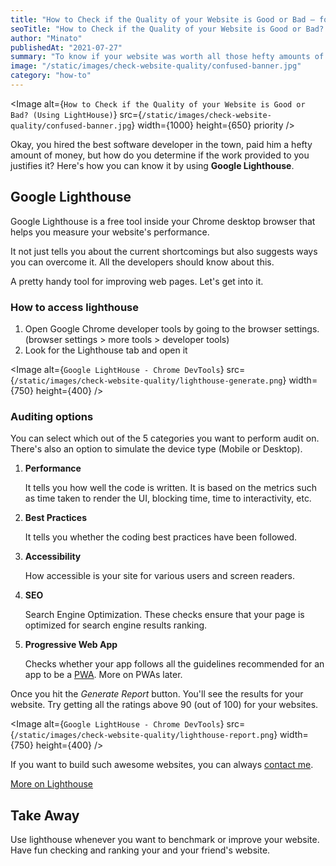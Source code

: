```yaml
---
title: "How to Check if the Quality of your Website is Good or Bad – for Free?"
seoTitle: "How to Check if the Quality of your Website is Good or Bad? (Using LightHouse)"
author: "Minato"
publishedAt: "2021-07-27"
summary: "To know if your website was worth all those hefty amounts of money, here's a free tool provided by the Google Chrome developers team that you can use."
image: "/static/images/check-website-quality/confused-banner.jpg"
category: "how-to"
---
```


<Image
  alt={`How to Check if the Quality of your Website is Good or Bad? (Using LightHouse)`}
  src={`/static/images/check-website-quality/confused-banner.jpg`}
  width={1000}
  height={650}
  priority
/>

Okay, you hired the best software developer in the town, paid him a hefty amount of money,
but how do you determine if the work provided to you justifies it? Here's how you can know it by using **Google Lighthouse**.

## Google Lighthouse

Google Lighthouse is a free tool inside your Chrome desktop browser that helps you measure your website's performance.

It not just tells you about the current shortcomings but also suggests ways you can overcome it. All the developers should know about this.

A pretty handy tool for improving web pages. Let's get into it.

### How to access lighthouse

1. Open Google Chrome developer tools by going to the browser settings. (browser settings > more tools > developer tools)
2. Look for the Lighthouse tab and open it

<Image
  alt={`Google LightHouse - Chrome DevTools`}
  src={`/static/images/check-website-quality/lighthouse-generate.png`}
  width={750}
  height={400}
/>

### Auditing options

You can select which out of the 5 categories you want to perform audit on.
There's also an option to simulate the device type (Mobile or Desktop).

1. **Performance**

   It tells you how well the code is written. It is based on the metrics such as time taken to render the UI, blocking time, time to interactivity, etc.

2. **Best Practices**

   It tells you whether the coding best practices have been followed.

3. **Accessibility**

   How accessible is your site for various users and screen readers.

4. **SEO**

   Search Engine Optimization. These checks ensure that your page is optimized for search engine results ranking.

5. **Progressive Web App**

   Checks whether your app follows all the guidelines recommended for an app to be a [PWA](https://web.dev/what-are-pwas/).
   More on PWAs later.

Once you hit the _Generate Report_ button. You'll see the results for your website. Try getting all the ratings above 90 (out of 100) for your websites.

<Image
  alt={`Google LightHouse - Chrome DevTools`}
  src={`/static/images/check-website-quality/lighthouse-report.png`}
  width={750}
  height={400}
/>

If you want to build such awesome websites, you can always [contact me](https://twitter.com/pagarevijayy).

[More on Lighthouse](https://developers.google.com/web/tools/lighthouse)

## Take Away

Use lighthouse whenever you want to benchmark or improve your website. Have fun checking and ranking your and your friend's website.
